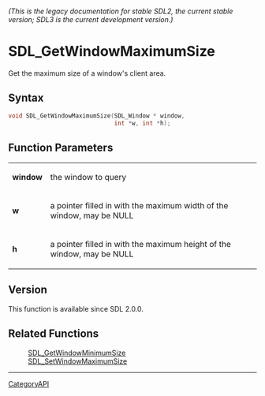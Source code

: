 ====== (This is the legacy documentation for stable SDL2, the current stable version; SDL3 is the current development version.) ======
= SDL_GetWindowMaximumSize =

Get the maximum size of a window's client area.

== Syntax ==

<syntaxhighlight lang='c'>
void SDL_GetWindowMaximumSize(SDL_Window * window,
                              int *w, int *h);
</syntaxhighlight>

== Function Parameters ==

{|
|'''window'''
|the window to query
|-
|'''w'''
|a pointer filled in with the maximum width of the window, may be NULL
|-
|'''h'''
|a pointer filled in with the maximum height of the window, may be NULL
|}

== Version ==

This function is available since SDL 2.0.0.

== Related Functions ==

:[[SDL_GetWindowMinimumSize]]
:[[SDL_SetWindowMaximumSize]]

----
[[CategoryAPI]]


